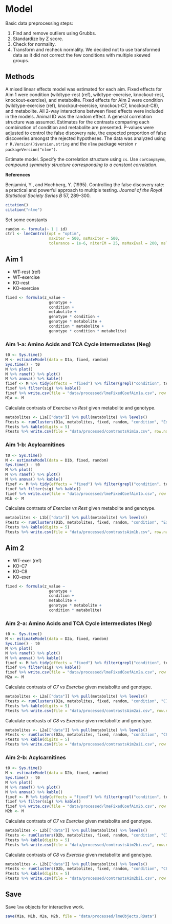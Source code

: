 # Model

Basic data preprocessing steps:

1. Find and remove outliers using Grubbs.
2. Standardize by Z score.
3. Check for normality.
4. Transform and recheck normality. We decided not to use transformed data as it did not correct the few conditions with multiple skewed groups.


## Methods

A mixed linear effects model was estimated for each aim.
Fixed effects for Aim 1 were condition (wildtype-rest (ref), wildtype-exercise, knockout-rest, knockout-exercise), and metabolite.
Fixed effects for Aim 2 were condition (wildtype-exercise (ref), knockout-exercise, knockout-C7, knockout-C8), and metabolite.
All 2-way interactions between fixed effects were included in the models.
Animal ID was the random effect.
A general correlation structure was assumed.
Estimates for the contrasts comparing each combination of condition and metabolite are presented.
P-values were adjusted to control the false discovery rate, the expected proportion of false discoveries amongst the rejected hypotheses.
The data was analyzed using `r R.Version()$version.string` and the `nlme` package version `r packageVersion("nlme")`.

Estimate model.
Specify the correlation structure using `cs`.
Use `corCompSymm`, *compound symmetry structure corresponding to a constant correlation*.

**References**

Benjamini, Y., and Hochberg, Y.
(1995).
Controlling the false discovery rate: a practical and powerful approach to multiple testing.
*Journal of the Royal Statistical Society Series B* 57, 289–300.

```r
citation()
citation("nlme")
```

Set some constants

```r
random <- formula(~ 1 | id)
ctrl <- lmeControl(opt = "optim",
                   maxIter = 500, msMaxIter = 500,
                   tolerance = 1e-6, niterEM = 25, msMaxEval = 200, msTol = 1e-7)
```


## Aim 1

* WT-rest (ref)
* WT-exercise
* KO-rest
* KO-exercise

```r
fixed <- formula(z_value ~
                   genotype +
                   condition +
                   metabolite +
                   genotype * condition +
                   genotype * metabolite +
                   condition * metabolite +
                   genotype * condition * metabolite)
```

### Aim 1-a: Amino Acids and TCA Cycle intermediates (Neg)

```r
t0 <- Sys.time()
M <- estimateModel(data = D1a, fixed, random)
Sys.time() - t0
M %>% plot()
M %>% ranef() %>% plot()
M %>% anova() %>% kable()
fixef <- M %>% tidy(effects = "fixed") %>% filter(grepl("condition", term)) %>% adjustPvalue()
fixef %>% filter(sig) %>% kable()
fixef %>% write.csv(file = "data/processed/lmeFixedCoefAim1a.csv", row.names = FALSE)
M1a <- M
```

Calculate contrasts of *Exercise vs Rest* given metabolite and genotype.

```r
metabolites <- L1a[["data"]] %>% pull(metabolite) %>% levels()
Ftests <- runClusters(D1a, metabolites, fixed, random, "condition", "Exercise", ctrl)
Ftests %>% kable(digits = 5)
Ftests %>% write.csv(file = "data/processed/contrastsAim1a.csv", row.names = FALSE)
```

### Aim 1-b: Acylcarnitines

```r
t0 <- Sys.time()
M <- estimateModel(data = D1b, fixed, random)
Sys.time() - t0
M %>% plot()
M %>% ranef() %>% plot()
M %>% anova() %>% kable()
fixef <- M %>% tidy(effects = "fixed") %>% filter(grepl("condition", term)) %>% adjustPvalue()
fixef %>% filter(sig) %>% kable()
fixef %>% write.csv(file = "data/processed/lmeFixedCoefAim1b.csv", row.names = FALSE)
M1b <- M
```

Calculate contrasts of *Exercise vs Rest* given metabolite and genotype.

```r
metabolites <- L1b[["data"]] %>% pull(metabolite) %>% levels()
Ftests <- runClusters(D1b, metabolites, fixed, random, "condition", "Exercise", ctrl)
Ftests %>% kable(digits = 5)
Ftests %>% write.csv(file = "data/processed/contrastsAim1b.csv", row.names = FALSE)
```


## Aim 2

* WT-exer (ref)
* KO-C7
* KO-C8
* KO-exer

```r
fixed <- formula(z_value ~
                   genotype +
                   condition +
                   metabolite +
                   genotype * metabolite +
                   condition * metabolite)
```

### Aim 2-a: Amino Acids and TCA Cycle intermediates (Neg)

```r
t0 <- Sys.time()
M <- estimateModel(data = D2a, fixed, random)
Sys.time() - t0
M %>% plot()
M %>% ranef() %>% plot()
M %>% anova() %>% kable()
fixef <- M %>% tidy(effects = "fixed") %>% filter(grepl("condition", term)) %>% adjustPvalue()
fixef %>% filter(sig) %>% kable()
fixef %>% write.csv(file = "data/processed/lmeFixedCoefAim2a.csv", row.names = FALSE)
M2a <- M
```

Calculate contrasts of *C7 vs Exercise* given metabolite and genotype.

```r
metabolites <- L2a[["data"]] %>% pull(metabolite) %>% levels()
Ftests <- runClusters(D2a, metabolites, fixed, random, "condition", "C7", ctrl)
Ftests %>% kable(digits = 5)
Ftests %>% write.csv(file = "data/processed/contrastsAim2ai.csv", row.names = FALSE)
```

Calculate contrasts of *C8 vs Exercise* given metabolite and genotype.

```r
metabolites <- L2a[["data"]] %>% pull(metabolite) %>% levels()
Ftests <- runClusters(D2a, metabolites, fixed, random, "condition", "C8", ctrl)
Ftests %>% kable(digits = 5)
Ftests %>% write.csv(file = "data/processed/contrastsAim2aii.csv", row.names = FALSE)
```

### Aim 2-b: Acylcarnitines

```r
t0 <- Sys.time()
M <- estimateModel(data = D2b, fixed, random)
Sys.time() - t0
M %>% plot()
M %>% ranef() %>% plot()
M %>% anova() %>% kable()
fixef <- M %>% tidy(effects = "fixed") %>% filter(grepl("condition", term)) %>% adjustPvalue()
fixef %>% filter(sig) %>% kable()
fixef %>% write.csv(file = "data/processed/lmeFixedCoefAim2b.csv", row.names = FALSE)
M2b <- M
```

Calculate contrasts of *C7 vs Exercise* given metabolite and genotype.

```r
metabolites <- L2b[["data"]] %>% pull(metabolite) %>% levels()
Ftests <- runClusters(D2b, metabolites, fixed, random, "condition", "C7", ctrl)
Ftests %>% kable(digits = 5)
Ftests %>% write.csv(file = "data/processed/contrastsAim2bi.csv", row.names = FALSE)
```

Calculate contrasts of *C8 vs Exercise* given metabolite and genotype.

```r
metabolites <- L2b[["data"]] %>% pull(metabolite) %>% levels()
Ftests <- runClusters(D2b, metabolites, fixed, random, "condition", "C8", ctrl)
Ftests %>% kable(digits = 5)
Ftests %>% write.csv(file = "data/processed/contrastsAim2bii.csv", row.names = FALSE)
```


## Save

Save `lme` objects for interactive work.

```r
save(M1a, M1b, M2a, M2b, file = "data/processed/lmeObjects.RData")
```
